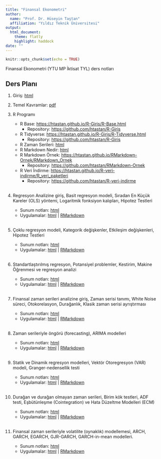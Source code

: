 ```yaml
---
title: "Finansal Ekonometri"
author: 
  name: "Prof. Dr. Hüseyin Taştan"
  affiliation: "Yıldız Teknik Üniversitesi"
output: 
  html_document:
    theme: flatly
    highlight: haddock
date: ""
---
```


```r
knitr::opts_chunk$set(echo = TRUE)
```

Finansal Ekonometri (YTU MP İktisat TYL) ders notları 

## Ders Planı


1. Giriş: [html](docs/Giris.html)  

2. Temel Kavramlar: [pdf](docs/Temelk.pdf)  

3. R Programı  
    - R Base: <https://htastan.github.io/R-Giris/R-Base.html>
      - Repository: <https://github.com/htastan/R-Giris>
    - R Tidyverse: <https://htastan.github.io/R-Giris/R-Tidyverse.html>
      - Repository: <https://github.com/htastan/R-Giris> 
    - R Zaman Serileri: [html](R/R-zaman-serileri.html)
    - R Markdown Nedir: [html](R/RMarkdown.html) 
    - R Markdown Örnek: <https://htastan.github.io/RMarkdown-Ornek/RMarkdown_Ornek>
      - Repository: <https://github.com/htastan/RMarkdown-Ornek>
    - R Veri İndirme: <https://htastan.github.io/R-veri-indirme/R_veri_paketleri>
      - Repository: <https://github.com/htastan/R-veri-indirme>
<br/>
<br/>

4. Regresyon Analizine giriş, Basit regresyon modeli, Sıradan En Küçük Kareler (OLS) yöntemi, Logaritmik fonksiyon kalıpları, Hipotez Testleri
    - Sunum notları: [html](docs/regresyon_analizi1.html)  
    - Uygulamalar: [html](R/Uygulama-Regresyon-analizi-1.html) | [RMarkdown](R/Uygulama-Regresyon-analizi-1.Rmd)
<br/>
<br/>

5. Çoklu regresyon modeli, Kategorik değişkenler, Etkileşim değişkenleri, Hipotez Testleri 
    - Sunum notları: [html](docs/regresyon_analizi2.html)  
    - Uygulamalar: [html](R/Uygulama-Regresyon-analizi-2.html) | [RMarkdown](R/Uygulama-Regresyon-analizi-2.Rmd)
<br/>
<br/>

6. Standartlaştırılmış regresyon, Potansiyel problemler, Kestirim, Makine Öğrenmesi ve regresyon analizi
    - Sunum notları: [html](docs/regresyon_analizi3.html)  
    - Uygulamalar: [html](R/Uygulama-Regresyon-analizi-3.html) | [RMarkdown](R/Uygulama-Regresyon-analizi-3.Rmd)
<br/>
<br/>

7. Finansal zaman serileri analizine giriş, Zaman serisi tanımı, White Noise süreci, Otokorelasyon, Durağanlık, Klasik zaman serisi ayrıştırması
    - Sunum notları: [html](docs/zaman_serileri1.html)  
    - Uygulamalar: [html](R/Uygulama-Zaman-serileri-1.html) | [RMarkdown](R/Uygulama-Zaman-serileri-1.Rmd)
<br/>
<br/>

8. Zaman serileriyle öngörü (forecasting), ARIMA modelleri
    - Sunum notları: [html](docs/zaman_serileri2.html)  
    - Uygulamalar: [html](R/Uygulama-Zaman-serileri-2.html) | [RMarkdown](R/Uygulama-Zaman-serileri-2.Rmd)
<br/>
<br/>

9. Statik ve Dinamik regresyon modelleri, Vektör Otoregresyon (VAR) modeli, Granger-nedensellik testi 
    - Sunum notları: [html](docs/zaman_serileri3.html)  
    - Uygulamalar: [html](R/Uygulama-Zaman-serileri-3.html) | [RMarkdown](R/Uygulama-Zaman-serileri-3.Rmd)
<br/>
<br/>

10. Durağan ve durağan olmayan zaman serileri, Birim kök testleri, ADF testi, Eşbütünleşme (Cointegration) ve Hata Düzeltme Modelleri (ECM) 
    - Sunum notları: [html](docs/zaman_serileri4.html)  
    - Uygulamalar: [html](R/Uygulama-Zaman-serileri-4.html) | [RMarkdown](R/Uygulama-Zaman-serileri-4.Rmd)
<br/>
<br/>

11. Finansal zaman serileriyle volatilite (oynaklık) modellemesi, ARCH, GARCH, EGARCH, GJR-GARCH, GARCH-in-mean modelleri. 
    - Sunum notları: [html](docs/zaman_serileri4.html)  
    - Uygulamalar: [html](R/Uygulama-Zaman-serileri-5.html) | [RMarkdown](R/Uygulama-Zaman-serileri-5.Rmd)
<br/>
<br/>


